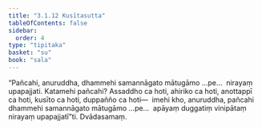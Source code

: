 ```yaml
---
title: "3.1.12 Kusītasutta"
tableOfContents: false
sidebar:
  order: 4
type: "tipitaka"
basket: "su"
book: "sala"
---
```



<DynamicBreadcrumb />

<Division number="291" book="sala" bookNo="13" page="439">

<Paragraph number="1263" book="sala">
“Pañcahi, anuruddha, dhammehi samannāgato mātugāmo …pe…  nirayaṃ upapajjati. Katamehi pañcahi? Assaddho ca hoti, ahiriko ca hoti, anottappī ca hoti, kusīto ca hoti, duppañño ca hoti—  imehi kho, anuruddha, pañcahi dhammehi samannāgato mātugāmo …pe…  apāyaṃ duggatiṃ vinipātaṃ nirayaṃ upapajjatī”ti.

</Paragraph>
</Division>

<Paragraph number="1264" type="center" book="sala">
Dvādasamaṃ.
</Paragraph>